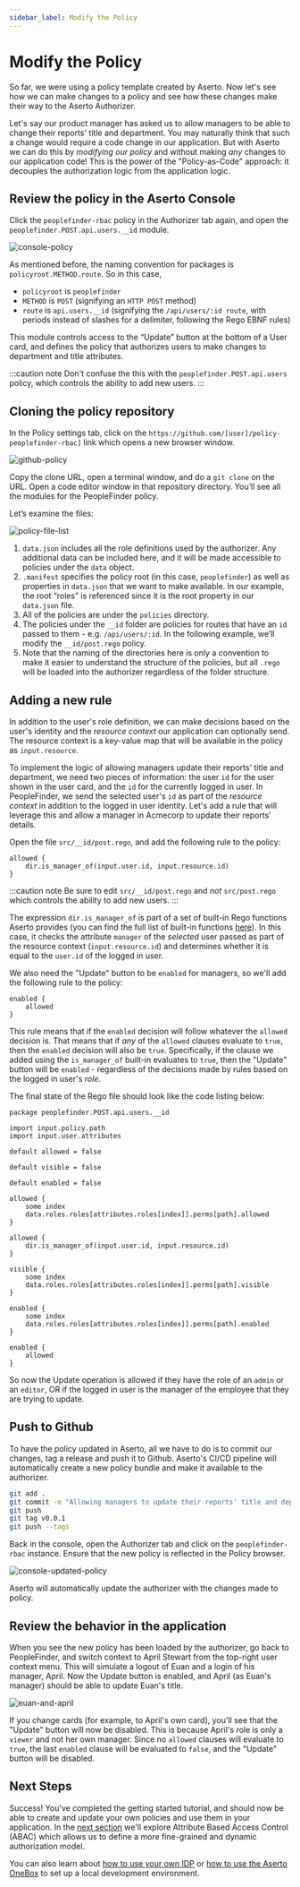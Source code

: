 ```yaml
---
sidebar_label: Modify the Policy
---
```


# Modify the Policy

So far, we were using a policy template created by Aserto. Now let's see how we can make changes to a policy and see how these changes make their way to the Aserto Authorizer.

Let's say our product manager has asked us to allow managers to be able to change their reports' title and department. You may naturally think that such a change would require a code change in our application. But with Aserto we can do this by _modifying our policy_ and without making _any_ changes to our application code! This is the power of the "Policy-as-Code" approach: it decouples the authorization logic from the application logic.

## Review the policy in the Aserto Console

Click the `peoplefinder-rbac` policy in the Authorizer tab again, and open the `peoplefinder.POST.api.users.__id` module.

![console-policy](/getting-started-acmecorp/console-policy.png)

As mentioned before, the naming convention for packages is `policyroot.METHOD.route`. So in this case,

- `policyroot` is `peoplefinder`
- `METHOD` is `POST` (signifying an `HTTP POST` method)
- `route` is `api.users.__id` (signifying the `/api/users/:id route`, with periods instead of slashes for a delimiter, following the Rego EBNF rules)

This module controls access to the “Update” button at the bottom of a User card, and defines the policy that authorizes users to make changes to department and title attributes.

:::caution note
Don't confuse the this with the `peoplefinder.POST.api.users` policy, which controls the ability to add new users.
:::

## Cloning the policy repository

In the Policy settings tab, click on the `https://github.com/[user]/policy-peoplefinder-rbac]` link which opens a new browser window.

![github-policy](/getting-started-acmecorp/github-policy.png)

Copy the clone URL, open a terminal window, and do a `git clone` on the URL. Open a code editor window in that repository directory. You’ll see all the modules for the PeopleFinder policy.

Let’s examine the files:

![policy-file-list](/getting-started-acmecorp/policy-file-list.png)

1. `data.json` includes all the role definitions used by the authorizer. Any additional data can be included here, and it will be made accessible to policies under the `data` object.
2. `.manifest` specifies the policy root (in this case, `peoplefinder`) as well as properties in `data.json` that we want to make available. In our example, the root “roles” is referenced since it is the root property in our `data.json` file.
3. All of the policies are under the `policies` directory.
4. The policies under the `__id` folder are policies for routes that have an `id` passed to them - e.g. `/api/users/:id`. In the following example, we’ll modify the `__id/post.rego` policy.
5. Note that the naming of the directories here is only a convention to make it easier to understand the structure of the policies, but all `.rego` will be loaded into the authorizer regardless of the folder structure.

## Adding a new rule

In addition to the user's role definition, we can make decisions based on the user's identity and the _resource context_ our application can optionally send. The resource context is a key-value map that will be available in the policy as `input.resource`.

To implement the logic of allowing managers update their reports' title and department, we need two pieces of information: the user `id` for the user shown in the user card, and the `id` for the currently logged in user. In PeopleFinder, we send the selected user's `id` as part of the _resource context_ in addition to the logged in user identity. Let's add a rule that will leverage this and allow a manager in Acmecorp to update their reports' details.

Open the file `src/__id/post.rego`, and add the following rule to the policy:

```
allowed {
    dir.is_manager_of(input.user.id, input.resource.id)
}

```

:::caution note
Be sure to edit `src/__id/post.rego` and _not_ `src/post.rego` which controls the ability to add new users.
:::

The expression `dir.is_manager_of` is part of a set of built-in Rego functions Aserto provides (you can find the full list of built-in functions [here](/docs/authorizer-guide/built-ins)). In this case, it checks the attribute `manager` of the _selected_ user passed as part of the resource context (`input.resource.id`) and determines whether it is equal to the `user.id` of the logged in user.

We also need the "Update" button to be `enabled` for managers, so we'll add the following rule to the policy:

```
enabled {
    allowed
}
```

This rule means that if the `enabled` decision will follow whatever the `allowed` decision is. That means that if _any_ of the `allowed` clauses evaluate to `true`, then the `enabled` decision will also be `true`. Specifically, if the clause we added using the `is_manager_of` built-in evaluates to `true`, then the "Update" button will be `enabled` - regardless of the decisions made by rules based on the logged in user's _role_.

The final state of the Rego file should look like the code listing below:

```
package peoplefinder.POST.api.users.__id

import input.policy.path
import input.user.attributes

default allowed = false

default visible = false

default enabled = false

allowed {
	some index
	data.roles.roles[attributes.roles[index]].perms[path].allowed
}

allowed {
    dir.is_manager_of(input.user.id, input.resource.id)
}

visible {
	some index
	data.roles.roles[attributes.roles[index]].perms[path].visible
}

enabled {
	some index
	data.roles.roles[attributes.roles[index]].perms[path].enabled
}

enabled {
    allowed
}
```

So now the Update operation is allowed if they have the role of an `admin` or an `editor`, OR if the logged in user is the manager of the employee that they are trying to update.

## Push to Github

To have the policy updated in Aserto, all we have to do is to commit our changes, tag a release and push it to Github. Aserto's CI/CD pipeline will automatically create a new policy bundle and make it available to the authorizer.

```bash
git add .
git commit -m "Allowing managers to update their reports' title and department"
git push
git tag v0.0.1
git push --tags
```

Back in the console, open the Authorizer tab and click on the `peoplefinder-rbac` instance. Ensure that the new policy is reflected in the Policy browser.

![console-updated-policy](/getting-started-acmecorp/console-updated-policy.png)

Aserto will automatically update the authorizer with the changes made to policy.

## Review the behavior in the application

When you see the new policy has been loaded by the authorizer, go back to PeopleFinder, and switch context to April Stewart from the top-right user context menu. This will simulate a logout of Euan and a login of his manager, April. Now the Update button is enabled, and April (as Euan's manager) should be able to update Euan's title.

![euan-and-april](/getting-started-acmecorp/euan-and-april.png)

If you change cards (for example, to April's own card), you'll see that the "Update" button will now be disabled. This is because
April's role is only a `viewer` and not her own manager. Since no `allowed` clauses will evaluate to `true`, the last `enabled` clause will be evaluated to `false`, and the "Update" button will be disabled.

## Next Steps

Success! You've completed the getting started tutorial, and should now be able to create and update your own policies and use them in your application. In the [next section](/docs/getting-started-acmecorp/explore-abac-policies/overview) we'll explore Attribute Based Access Control (ABAC) which allows us to define a more fine-grained and dynamic authorization model.

You can also learn about [how to use your own IDP](/docs/getting-started-acmecorp/bring-your-own-idp/bring-your-own-idp) or [how to use the Aserto OneBox](/docs/getting-started-acmecorp/install-onebox) to set up a local development environment.
